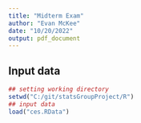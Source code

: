 ```yaml
---
title: "Midterm Exam"
author: "Evan McKee"
date: "10/20/2022"
output: pdf_document
---
```





## Input data
```r
## setting working directory
setwd("C:/git/statsGroupProject/R")
## input data
load("ces.RData")
```

